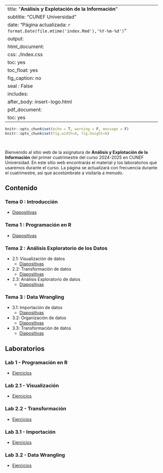 

---
title: "**Análisis y Explotación de la Información**"
subtitle: "CUNEF Universidad"
date: "Página actualizada: `r format.Date(file.mtime('index.Rmd'),'%Y-%m-%d')`"
output:
  html_document:
    css: ./index.css
    toc: yes
    toc_float: yes
    fig_caption: no
    seal : False
    includes:
      after_body: insert-logo.html
  pdf_document:
    toc: yes
---


<div class="title-logo"></div>

```{r packages_setup, echo=FALSE, message=FALSE, warning=FALSE}
knitr::opts_chunk$set(echo = T, warning = F, message = F)
knitr::opts_chunk$set(fig.width=8, fig.height=6) 
```

<br />

Bienvenido al sitio web de la asignatura de **Análisis y Explotación de la Información** del primer cuatrimestre del curso 2024-2025 en CUNEF Universidad. En este sitio web encontrarás el material y los laboratorios que usaremos durante el curso. La página se actualizará con frecuencia durante el cuatrimestre, así que acostúmbrate a visitarla a menudo.

## **Contenido**

### Tema 0 : Introducción
  - [Diapositivas](./tema0/tema0.html)


### Tema 1 : Programación en R
  - [Diapositivas](./tema1/tema1.html)

### Tema 2 : Análisis Exploratorio de los Datos
- 2.1: Visualización de datos
  - [Diapositivas](./tema2/tema2-1.html)
 

- 2.2: Transformación de datos
  - [Diapositivas](./tema2/tema2-2.html)



- 2.3: Análisis Exploratorio de datos
  - [Diapositivas](./tema2/tema2-3.html)
 

### Tema 3 : Data Wrangling

  - 3.1: Importación de datos
    - [Diapositivas](./tema3/tema3-1.html)
    

  - 3.2: Organización de datos
    - [Diapositivas](./tema3/tema3-2.html)

  
  - 3.3: Transformación de datos
    - [Diapositivas](./tema3/tema3-3.html)

<!-- 


### Tema 4 : Modelización
  - [Diapositivas](./tema4/tema4.html)

  
### Tema 5 : Comunicación de Resultados
  - [Diapositivas](./tema5/tema5.html)

-->

## **Laboratorios**


### Lab 1 - Programación en R 
  - [Ejercicios](./labs/lab1.html)


### Lab 2.1 - Visualización 
  - [Ejercicios](./labs/lab2.html)
  

### Lab 2.2 - Transformación
  - [Ejercicios](./labs/lab3.html)
  
  
### Lab 3.1 - Importación
  - [Ejercicios](./labs/lab4.html)


### Lab 3.2 - Data Wrangling
  - [Ejercicios](./labs/lab5.html)

<!-- 


### Lab 06 - Strings, Factores y Fechas
  - [Ejercicios](./labs/lab6.html)

### Lab 07 - Modelos
  - [Ejercicios](./labs/lab7.html)

-->